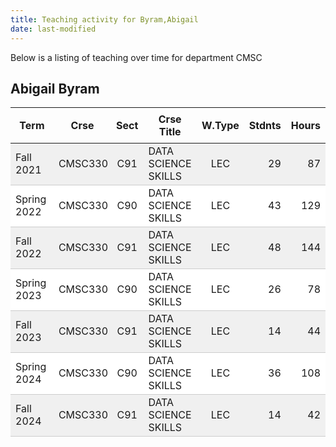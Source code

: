 ```yaml
---
title: Teaching activity for Byram,Abigail
date: last-modified
---
```


Below is a listing of teaching over time for department CMSC


## Abigail Byram

<style type="text/css">
#T_396b5 table {
  width: 100%;
  border-collapse: collapse;
}
#T_396b5 th {
  text-align: center;
  padding: 8px;
}
#T_396b5 td:nth-child(1) {
  padding-right: 10px;
  text-align: left;
}
#T_396b5 td:nth-child(2) {
  padding-right: 5px;
  text-align: left;
}
#T_396b5  td:nth-child(4) {
  padding-right: 5px;
  text-align: left;
}
#T_396b5 td:nth-child(3) {
  text-align: center;
}
#T_396b5  td:nth-child(5) {
  text-align: center;
}
#T_396b5 td:nth-child(6) {
  text-align: right;
}
#T_396b5  td:nth-child(7) {
  text-align: right;
}
#T_396b5_row0_col0, #T_396b5_row0_col1, #T_396b5_row0_col2, #T_396b5_row0_col3, #T_396b5_row0_col4, #T_396b5_row0_col5, #T_396b5_row0_col6, #T_396b5_row2_col0, #T_396b5_row2_col1, #T_396b5_row2_col2, #T_396b5_row2_col3, #T_396b5_row2_col4, #T_396b5_row2_col5, #T_396b5_row2_col6, #T_396b5_row4_col0, #T_396b5_row4_col1, #T_396b5_row4_col2, #T_396b5_row4_col3, #T_396b5_row4_col4, #T_396b5_row4_col5, #T_396b5_row4_col6, #T_396b5_row6_col0, #T_396b5_row6_col1, #T_396b5_row6_col2, #T_396b5_row6_col3, #T_396b5_row6_col4, #T_396b5_row6_col5, #T_396b5_row6_col6 {
  background-color: #f0f0f0;
  border-bottom: 1px solid #ccc;
}
#T_396b5_row1_col0, #T_396b5_row1_col1, #T_396b5_row1_col2, #T_396b5_row1_col3, #T_396b5_row1_col4, #T_396b5_row1_col5, #T_396b5_row1_col6, #T_396b5_row3_col0, #T_396b5_row3_col1, #T_396b5_row3_col2, #T_396b5_row3_col3, #T_396b5_row3_col4, #T_396b5_row3_col5, #T_396b5_row3_col6, #T_396b5_row5_col0, #T_396b5_row5_col1, #T_396b5_row5_col2, #T_396b5_row5_col3, #T_396b5_row5_col4, #T_396b5_row5_col5, #T_396b5_row5_col6 {
  background-color: #ffffff;
  border-bottom: 1px solid #ccc;
}
</style>
<table id="T_396b5">
  <thead>
    <tr>
      <th id="T_396b5_level0_col0" class="col_heading level0 col0" >Term</th>
      <th id="T_396b5_level0_col1" class="col_heading level0 col1" >Crse</th>
      <th id="T_396b5_level0_col2" class="col_heading level0 col2" >Sect</th>
      <th id="T_396b5_level0_col3" class="col_heading level0 col3" >Crse Title</th>
      <th id="T_396b5_level0_col4" class="col_heading level0 col4" >W.Type</th>
      <th id="T_396b5_level0_col5" class="col_heading level0 col5" >Stdnts</th>
      <th id="T_396b5_level0_col6" class="col_heading level0 col6" >Hours</th>
    </tr>
  </thead>
  <tbody>
    <tr>
      <td id="T_396b5_row0_col0" class="data row0 col0" >Fall 2021</td>
      <td id="T_396b5_row0_col1" class="data row0 col1" >CMSC330</td>
      <td id="T_396b5_row0_col2" class="data row0 col2" >C91</td>
      <td id="T_396b5_row0_col3" class="data row0 col3" >DATA SCIENCE SKILLS</td>
      <td id="T_396b5_row0_col4" class="data row0 col4" >LEC</td>
      <td id="T_396b5_row0_col5" class="data row0 col5" >29</td>
      <td id="T_396b5_row0_col6" class="data row0 col6" >87</td>
    </tr>
    <tr>
      <td id="T_396b5_row1_col0" class="data row1 col0" >Spring 2022</td>
      <td id="T_396b5_row1_col1" class="data row1 col1" >CMSC330</td>
      <td id="T_396b5_row1_col2" class="data row1 col2" >C90</td>
      <td id="T_396b5_row1_col3" class="data row1 col3" >DATA SCIENCE SKILLS</td>
      <td id="T_396b5_row1_col4" class="data row1 col4" >LEC</td>
      <td id="T_396b5_row1_col5" class="data row1 col5" >43</td>
      <td id="T_396b5_row1_col6" class="data row1 col6" >129</td>
    </tr>
    <tr>
      <td id="T_396b5_row2_col0" class="data row2 col0" >Fall 2022</td>
      <td id="T_396b5_row2_col1" class="data row2 col1" >CMSC330</td>
      <td id="T_396b5_row2_col2" class="data row2 col2" >C91</td>
      <td id="T_396b5_row2_col3" class="data row2 col3" >DATA SCIENCE SKILLS</td>
      <td id="T_396b5_row2_col4" class="data row2 col4" >LEC</td>
      <td id="T_396b5_row2_col5" class="data row2 col5" >48</td>
      <td id="T_396b5_row2_col6" class="data row2 col6" >144</td>
    </tr>
    <tr>
      <td id="T_396b5_row3_col0" class="data row3 col0" >Spring 2023</td>
      <td id="T_396b5_row3_col1" class="data row3 col1" >CMSC330</td>
      <td id="T_396b5_row3_col2" class="data row3 col2" >C90</td>
      <td id="T_396b5_row3_col3" class="data row3 col3" >DATA SCIENCE SKILLS</td>
      <td id="T_396b5_row3_col4" class="data row3 col4" >LEC</td>
      <td id="T_396b5_row3_col5" class="data row3 col5" >26</td>
      <td id="T_396b5_row3_col6" class="data row3 col6" >78</td>
    </tr>
    <tr>
      <td id="T_396b5_row4_col0" class="data row4 col0" >Fall 2023</td>
      <td id="T_396b5_row4_col1" class="data row4 col1" >CMSC330</td>
      <td id="T_396b5_row4_col2" class="data row4 col2" >C91</td>
      <td id="T_396b5_row4_col3" class="data row4 col3" >DATA SCIENCE SKILLS</td>
      <td id="T_396b5_row4_col4" class="data row4 col4" >LEC</td>
      <td id="T_396b5_row4_col5" class="data row4 col5" >14</td>
      <td id="T_396b5_row4_col6" class="data row4 col6" >44</td>
    </tr>
    <tr>
      <td id="T_396b5_row5_col0" class="data row5 col0" >Spring 2024</td>
      <td id="T_396b5_row5_col1" class="data row5 col1" >CMSC330</td>
      <td id="T_396b5_row5_col2" class="data row5 col2" >C90</td>
      <td id="T_396b5_row5_col3" class="data row5 col3" >DATA SCIENCE SKILLS</td>
      <td id="T_396b5_row5_col4" class="data row5 col4" >LEC</td>
      <td id="T_396b5_row5_col5" class="data row5 col5" >36</td>
      <td id="T_396b5_row5_col6" class="data row5 col6" >108</td>
    </tr>
    <tr>
      <td id="T_396b5_row6_col0" class="data row6 col0" >Fall 2024</td>
      <td id="T_396b5_row6_col1" class="data row6 col1" >CMSC330</td>
      <td id="T_396b5_row6_col2" class="data row6 col2" >C91</td>
      <td id="T_396b5_row6_col3" class="data row6 col3" >DATA SCIENCE SKILLS</td>
      <td id="T_396b5_row6_col4" class="data row6 col4" >LEC</td>
      <td id="T_396b5_row6_col5" class="data row6 col5" >14</td>
      <td id="T_396b5_row6_col6" class="data row6 col6" >42</td>
    </tr>
  </tbody>
</table>


